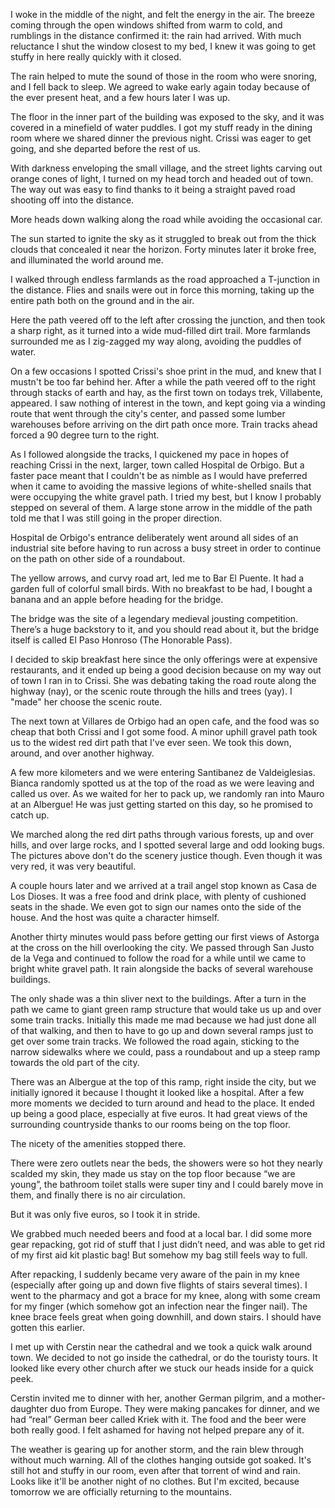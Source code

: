 I woke in the middle of the night, and felt the energy in the air. The
breeze coming through the open windows shifted from warm to cold, and rumblings
in the distance confirmed it: the rain had arrived. With much reluctance I shut
the window closest to my bed, I knew it was going to get stuffy in here really
quickly with it closed.

The rain helped to mute the sound of those in the room who were snoring, and I
fell back to sleep. We agreed to wake early again today because of the ever
present heat, and a few hours later I was up.

The floor in the inner part of the building was exposed to the sky, and it was
covered in a minefield of water puddles. I got my stuff ready in the dining
room where we shared dinner the previous night. Crissi was eager to get going,
and she departed before the rest of us.

<Stats miles="19.6" steps="45707" />

With darkness enveloping the small village, and the street lights carving out
orange cones of light, I turned on my head torch and headed out of town. The
way out was easy to find thanks to it being a straight paved road shooting off
into the distance.

More heads down walking along the road while avoiding the occasional car.

The sun started to ignite the sky as it struggled to break out from the thick
clouds that concealed it near the horizon. Forty minutes later it broke free,
and illuminated the world around me.

I walked through endless farmlands as the road approached a T-junction in the
distance. Flies and snails were out in force this morning, taking up the entire
path both on the ground and in the air.

Here the path veered off to the left after crossing the junction, and then took
a sharp right, as it turned into a wide mud-filled dirt trail. More farmlands
surrounded me as I zig-zagged my way along, avoiding the puddles of water.

On a few occasions I spotted Crissi's shoe print in the mud, and knew that I
mustn't be too far behind her. After a while the path veered off to the right
through stacks of earth and hay, as the first town on todays trek, Villabente,
appeared. I saw nothing of interest in the town, and kept going via a winding
route that went through the city's center, and passed some lumber warehouses
before arriving on the dirt path once more. Train tracks ahead forced a 90
degree turn to the right.

As I followed alongside the tracks, I quickened my pace in hopes of reaching
Crissi in the next, larger, town called Hospital de Orbigo. But a faster pace
meant that I couldn't be as nimble as I would have preferred when it came to
avoiding the massive legions of white-shelled snails that were occupying the
white gravel path. I tried my best, but I know I probably stepped on several of
them. A large stone arrow in the middle of the path told me that I was still
going in the proper direction.

Hospital de Orbigo's entrance deliberately went around all sides of an
industrial site before having to run across a busy street in order to continue
on the path on other side of a roundabout.

The yellow arrows, and curvy road art, led me to Bar El Puente. It had a garden
full of colorful small birds. With no breakfast to be had, I bought a banana
and an apple before heading for the bridge.

The bridge was the site of a legendary medieval jousting competition. There’s a
huge backstory to it, and you should read about it, but the bridge itself is
called El Paso Honroso (The Honorable Pass).

I decided to skip breakfast here since the only offerings were at expensive
restaurants, and it ended up being a good decision because on my way out of
town I ran in to Crissi. She was debating taking the road route along the
highway (nay), or the scenic route through the hills and trees (yay). I "made"
her choose the scenic route.

The next town at Villares de Orbigo had an open cafe, and the food was so cheap
that both Crissi and I got some food. A minor uphill gravel path took us to the
widest red dirt path that I've ever seen. We took this down, around, and over
another highway.

A few more kilometers and we were entering Santibanez de Valdeiglesias. Bianca
randomly spotted us at the top of the road as we were leaving and called us
over. As we waited for her to pack up, we randomly ran into Mauro at an
Albergue! He was just getting started on this day, so he promised to catch up.

We marched along the red dirt paths through various forests, up and over hills,
and over large rocks, and I spotted several large and odd looking bugs. The
pictures above don't do the scenery justice though. Even though it was very
red, it was very beautiful.

A couple hours later and we arrived at a trail angel stop known as Casa de Los
Dioses. It was a free food and drink place, with plenty of cushioned seats in
the shade. We even got to sign our names onto the side of the house. And the
host was quite a character himself.

Another thirty minutes would pass before getting our first views of Astorga at
the cross on the hill overlooking the city. We passed through San Justo de la
Vega and continued to follow the road for a while until we came to bright white
gravel path. It rain alongside the backs of several warehouse buildings.

The only shade was a thin sliver next to the buildings. After a turn in the path
we came to giant green ramp structure that would take us up and over some train
tracks. Initially this made me mad because we had just done all of that
walking, and then to have to go up and down several ramps just to get over some
train tracks. We followed the road again, sticking to the narrow sidewalks
where we could, pass a roundabout and up a steep ramp towards the old part of
the city.

There was an Albergue at the top of this ramp, right inside the city, but we
initially ignored it because I thought it looked like a hospital. After a few
more moments we decided to turn around and head to the place. It ended up being
a good place, especially at five euros. It had great views of the surrounding
countryside thanks to our rooms being on the top floor.

The nicety of the amenities stopped there.

There were zero outlets near the beds, the showers were so hot they nearly
scalded my skin, they made us stay on the top floor because “we are young”, the
bathroom toilet stalls were super tiny and I could barely move in them, and
finally there is no air circulation.

But it was only five euros, so I took it in stride.

We grabbed much needed beers and food at a local bar. I did some more gear
repacking, got rid of stuff that I just didn’t need, and was able to get rid of
my first aid kit plastic bag! But somehow my bag still feels way to full.

After repacking, I suddenly became very aware of the pain in my knee
(especially after going up and down five flights of stairs several times). I
went to the pharmacy and got a brace for my knee, along with some cream for my
finger (which somehow got an infection near the finger nail). The knee brace
feels great when going downhill, and down stairs. I should have gotten this
earlier.

I met up with Cerstin near the cathedral and we took a quick walk around town.
We decided to not go inside the cathedral, or do the touristy tours. It looked
like every other church after we stuck our heads inside for a quick peek.

Cerstin invited me to dinner with her, another German pilgrim, and a
mother-daughter duo from Europe. They were making pancakes for dinner, and we
had “real” German beer called Kriek with it. The food and the beer were both
really good. I felt ashamed for having not helped prepare any of it.

The weather is gearing up for another storm, and the rain blew through without
much warning. All of the clothes hanging outside got soaked. It's still hot and
stuffy in our room, even after that torrent of wind and rain. Looks like it'll
be another night of no clothes. But I'm excited, because tomorrow we are
officially returning to the mountains.
